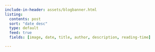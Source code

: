 ```yaml
---
include-in-header: assets/blogbanner.html
listing:
  contents: post
  sort: "date desc"
  type: default
  feed: true
  fields: [image, date, title, author, description, reading-time]

---
```


<style> 
body {
  overflow: hidden; /* Hide scrollbars */
}

</style>

<body onload="document.body.style.opacity=&#39;1&#39;">

